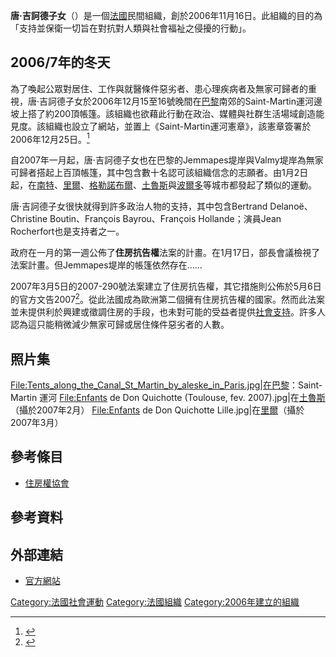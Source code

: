 '''唐·吉訶德子女'''（{{lang|fr|Les enfants de Don Quichotte}}）是一個[[法國|法國]]民間組織，創於2006年11月16日。此組織的目的為「支持並保衛一切旨在對抗對人類與社會福祉之侵擾的行動」。

==2006/7年的冬天==
為了喚起公眾對居住、工作與就醫條件惡劣者、患心理疾病者及無家可歸者的重視，唐·吉訶德子女於2006年12月15至16號晚間在[[巴黎|巴黎]]南郊的Saint-Martin運河邊坡上搭了約200頂帳篷。該組織也欲藉此行動在政治、媒體與社群生活場域創造能見度。該組織也設立了網站，並置上《Saint-Martin運河憲章》，該憲章簽署於2006年12月25日。<ref>{{Cite web |url=http://www.lesenfantsdedonquichotte.com/v2/charte.php |title=Saint-Martin運河憲章全文 |accessdate=2007-06-16 |archive-date=2016-04-05 |archive-url=https://web.archive.org/web/20160405024129/http://www.lesenfantsdedonquichotte.com/v2/charte.php |dead-url=yes }}</ref>

自2007年一月起，唐·吉訶德子女也在巴黎的Jemmapes堤岸與Valmy堤岸為無家可歸者搭起上百頂帳篷，其中包含數十名認可該組織信念的志願者。由1月2日起，在[[南特|南特]]、[[里爾|里爾]]、[[格勒諾布爾|格勒諾布爾]]、[[土魯斯|土魯斯]]與[[波爾多|波爾多]]等城市都發起了類似的運動。

唐·吉訶德子女很快就得到許多政治人物的支持，其中包含Bertrand Delanoë、Christine Boutin、François Bayrou、François Hollande；演員Jean Rocherfort也是支持者之一。

政府在一月的第一週公佈了'''住房抗告權'''法案的計畫。在1月17日，部長會議檢視了法案計畫。但Jemmapes堤岸的帳篷依然存在……

2007年3月5日的2007-290號法案建立了住房抗告權，其它措施則公佈於5月6日的官方文告2007<ref>{{Cite web |url=http://www.legifrance.gouv.fr/WAspad/UnTexteDeJorf?numjo=SOCX0600231L |title=2007年3月5日法案原文 |accessdate=2007年6月16日 |archive-date=2012年8月4日 |archive-url=https://archive.is/20120804090819/http://www.legifrance.gouv.fr/WAspad/UnTexteDeJorf?numjo=SOCX0600231L |dead-url=no }}</ref>。從此法國成為歐洲第二個擁有住房抗告權的國家。然而此法案並未提供利於興建或徵調住房的手段，也未對可能的受益者提供[[社會支持|社會支持]]。許多人認為這只能稍微減少無家可歸或居住條件惡劣者的人數。

==照片集==

<gallery>
File:Tents_along_the_Canal_St_Martin_by_aleske_in_Paris.jpg|在[[巴黎|巴黎]]：Saint-Martin 運河
File:Enfants de Don Quichotte (Toulouse, fev. 2007).jpg|在[[土魯斯|土魯斯]]（攝於2007年2月）
File:Enfants de Don Quichotte Lille.jpg|在[[里爾|里爾]]（攝於2007年3月）
</gallery>

==參考條目==
* [[住房權協會|住房權協會]]

==參考資料==
{{Reflist|2}}

==外部連結==
* [https://web.archive.org/web/20070613144830/http://www.lesenfantsdedonquichotte.com/ 官方網站]

[[Category:法國社會運動|Category:法國社會運動]]
[[Category:法國組織|Category:法國組織]]
[[Category:2006年建立的組織|Category:2006年建立的組織]]